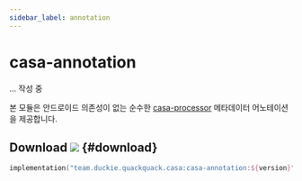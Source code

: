 ```yaml
---
sidebar_label: annotation
---
```


# casa-annotation 

... 작성 중

본 모듈은 안드로이드 의존성이 없는 순수한 [casa-processor](processor.mdx) 메타데이터 어노테이션을 제공합니다.

## Download ![](https://img.shields.io/maven-central/v/team.duckie.quackquack.casa/casa-annotation?style=flat-square) {#download}

```kotlin
implementation("team.duckie.quackquack.casa:casa-annotation:${version}")
```